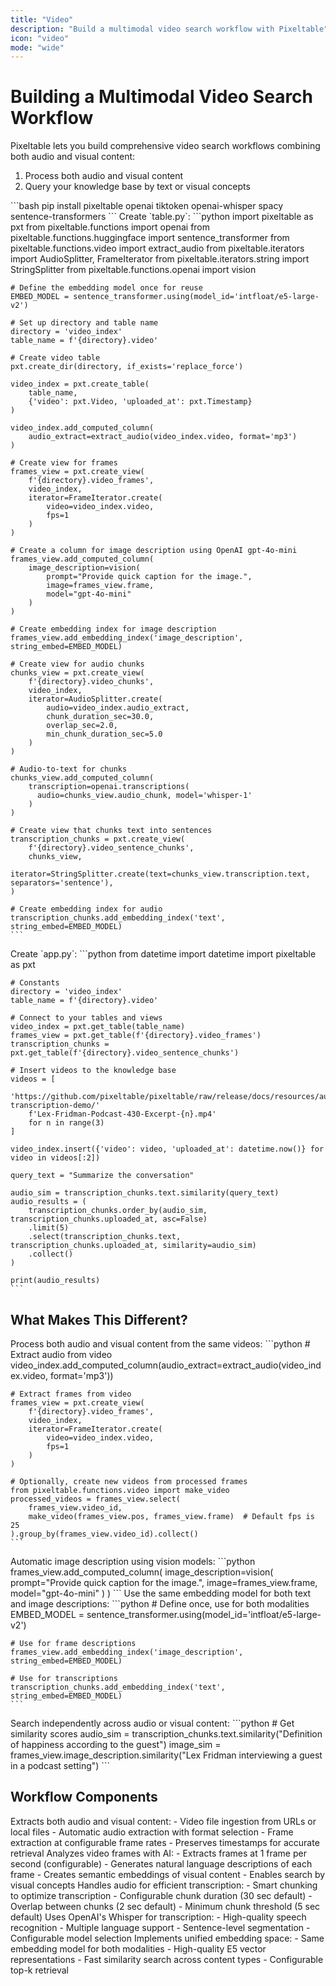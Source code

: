 ```yaml
---
title: "Video"
description: "Build a multimodal video search workflow with Pixeltable"
icon: "video"
mode: "wide"
---
```


# Building a Multimodal Video Search Workflow

Pixeltable lets you build comprehensive video search workflows combining both audio and visual content:
1. Process both audio and visual content
2. Query your knowledge base by text or visual concepts

<Steps>
  <Step title="Install Dependencies">
    ```bash
    pip install pixeltable openai tiktoken openai-whisper spacy sentence-transformers
    ```
  </Step>

  <Step title="Define Your Workflow" icon="diagram-project">
    Create `table.py`:
    ```python
    import pixeltable as pxt
    from pixeltable.functions import openai
    from pixeltable.functions.huggingface import sentence_transformer
    from pixeltable.functions.video import extract_audio
    from pixeltable.iterators import AudioSplitter, FrameIterator
    from pixeltable.iterators.string import StringSplitter
    from pixeltable.functions.openai import vision

    # Define the embedding model once for reuse
    EMBED_MODEL = sentence_transformer.using(model_id='intfloat/e5-large-v2')

    # Set up directory and table name
    directory = 'video_index'
    table_name = f'{directory}.video'

    # Create video table
    pxt.create_dir(directory, if_exists='replace_force')

    video_index = pxt.create_table(
        table_name, 
        {'video': pxt.Video, 'uploaded_at': pxt.Timestamp}
    )

    video_index.add_computed_column(
        audio_extract=extract_audio(video_index.video, format='mp3')
    ) 

    # Create view for frames
    frames_view = pxt.create_view(
        f'{directory}.video_frames',
        video_index,
        iterator=FrameIterator.create(
            video=video_index.video,
            fps=1
        )
    )

    # Create a column for image description using OpenAI gpt-4o-mini
    frames_view.add_computed_column(
        image_description=vision(
            prompt="Provide quick caption for the image.",
            image=frames_view.frame,
            model="gpt-4o-mini"
        )
    )    

    # Create embedding index for image description
    frames_view.add_embedding_index('image_description', string_embed=EMBED_MODEL)    

    # Create view for audio chunks
    chunks_view = pxt.create_view(
        f'{directory}.video_chunks',
        video_index,
        iterator=AudioSplitter.create(
            audio=video_index.audio_extract,
            chunk_duration_sec=30.0,
            overlap_sec=2.0,
            min_chunk_duration_sec=5.0
        )
    )

    # Audio-to-text for chunks
    chunks_view.add_computed_column(
        transcription=openai.transcriptions(
          audio=chunks_view.audio_chunk, model='whisper-1'
        )
    )

    # Create view that chunks text into sentences
    transcription_chunks = pxt.create_view(
        f'{directory}.video_sentence_chunks',
        chunks_view,
        iterator=StringSplitter.create(text=chunks_view.transcription.text, separators='sentence'),
    )

    # Create embedding index for audio
    transcription_chunks.add_embedding_index('text', string_embed=EMBED_MODEL)
    ```
  </Step>

  <Step title="Use Your Workflow" icon="play">
    Create `app.py`:
    ```python
    from datetime import datetime
    import pixeltable as pxt

    # Constants
    directory = 'video_index'
    table_name = f'{directory}.video'

    # Connect to your tables and views
    video_index = pxt.get_table(table_name)
    frames_view = pxt.get_table(f'{directory}.video_frames')
    transcription_chunks = pxt.get_table(f'{directory}.video_sentence_chunks')

    # Insert videos to the knowledge base
    videos = [
        'https://github.com/pixeltable/pixeltable/raw/release/docs/resources/audio-transcription-demo/'
        f'Lex-Fridman-Podcast-430-Excerpt-{n}.mp4'
        for n in range(3)
    ]

    video_index.insert({'video': video, 'uploaded_at': datetime.now()} for video in videos[:2])

    query_text = "Summarize the conversation"

    audio_sim = transcription_chunks.text.similarity(query_text)
    audio_results = (
        transcription_chunks.order_by(audio_sim, transcription_chunks.uploaded_at, asc=False)
        .limit(5)
        .select(transcription_chunks.text, transcription_chunks.uploaded_at, similarity=audio_sim)
        .collect()
    )

    print(audio_results)
    ```
  </Step>
</Steps>

## What Makes This Different?

<CardGroup cols={1}>
  <Card title="True Multimodal Processing" icon="layer-group">
    Process both audio and visual content from the same videos:
    ```python
    # Extract audio from video
    video_index.add_computed_column(audio_extract=extract_audio(video_index.video, format='mp3'))
    
    # Extract frames from video
    frames_view = pxt.create_view(
        f'{directory}.video_frames',
        video_index,
        iterator=FrameIterator.create(
            video=video_index.video,
            fps=1
        )
    )
    
    # Optionally, create new videos from processed frames
    from pixeltable.functions.video import make_video
    processed_videos = frames_view.select(
        frames_view.video_id,
        make_video(frames_view.pos, frames_view.frame)  # Default fps is 25
    ).group_by(frames_view.video_id).collect()
    ```
  </Card>

  <Card title="AI-Powered Frame Analysis" icon="robot">
    Automatic image description using vision models:
    ```python
    frames_view.add_computed_column(
        image_description=vision(
            prompt="Provide quick caption for the image.",
            image=frames_view.frame,
            model="gpt-4o-mini"
        )
    )
    ```
  </Card>

  <Card title="Unified Embedding Space" icon="brain">
    Use the same embedding model for both text and image descriptions:
    ```python
    # Define once, use for both modalities
    EMBED_MODEL = sentence_transformer.using(model_id='intfloat/e5-large-v2')
    
    # Use for frame descriptions
    frames_view.add_embedding_index('image_description', string_embed=EMBED_MODEL)
    
    # Use for transcriptions
    transcription_chunks.add_embedding_index('text', string_embed=EMBED_MODEL)
    ```
  </Card>

  <Card title="Dual Search Capabilities" icon="magnifying-glass">
    Search independently across audio or visual content:
    ```python
    # Get similarity scores   
    audio_sim = transcription_chunks.text.similarity("Definition of happiness according to the guest")
    image_sim = frames_view.image_description.similarity("Lex Fridman interviewing a guest in a podcast setting")
    ```
  </Card>
</CardGroup>

## Workflow Components

<AccordionGroup>
  <Accordion title="Video Processing" icon="film">
    Extracts both audio and visual content:
    - Video file ingestion from URLs or local files
    - Automatic audio extraction with format selection
    - Frame extraction at configurable frame rates
    - Preserves timestamps for accurate retrieval
  </Accordion>

  <Accordion title="Visual Content Analysis" icon="image">
    Analyzes video frames with AI:
    - Extracts frames at 1 frame per second (configurable)
    - Generates natural language descriptions of each frame
    - Creates semantic embeddings of visual content
    - Enables search by visual concepts
  </Accordion>

  <Accordion title="Audio Processing" icon="waveform">
    Handles audio for efficient transcription:
    - Smart chunking to optimize transcription
    - Configurable chunk duration (30 sec default)
    - Overlap between chunks (2 sec default)
    - Minimum chunk threshold (5 sec default)
  </Accordion>

  <Accordion title="Speech-to-Text" icon="microphone">
    Uses OpenAI's Whisper for transcription:
    - High-quality speech recognition
    - Multiple language support
    - Sentence-level segmentation
    - Configurable model selection
  </Accordion>

  <Accordion title="Vector Search" icon="database">
    Implements unified embedding space:
    - Same embedding model for both modalities
    - High-quality E5 vector representations
    - Fast similarity search across content types
    - Configurable top-k retrieval
  </Accordion>
</AccordionGroup>
